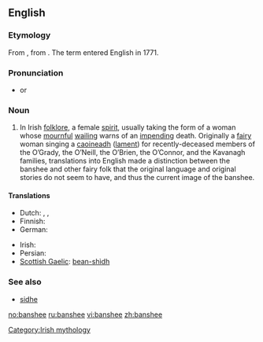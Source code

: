 ==English==
{{wikipedia}}

===Etymology===
From {{etyl|ga}} {{term|bean|lang=ga}} {{term|sídhe|lang=ga}}, from {{etyl|sga}} {{term|ben|lang=sga}} {{term|síde||woman of the fairy mound|lang=sga}}.  The term {{term||banshee}} entered English in 1771.

===Pronunciation===
{{rfap}}
* {{IPA|/bænˈʃi:/}} or {{IPAchar|/ˈbænʃi:/}}

===Noun===
{{en-noun}}

# In Irish [[folklore]], a female [[spirit]], usually taking the form of a woman whose [[mournful]] [[wail]]ing warns of an [[impend]]ing death. Originally a [[fairy]] woman singing a [[caoin|caoineadh]] ([[lament]]) for recently-deceased members of the O’Grady, the O’Neill, the O’Brien, the O’Connor, and the Kavanagh families, translations into English made a distinction between the banshee and other fairy folk that the original language and original stories do not seem to have, and thus the current image of the banshee.

====Translations====
{{trans-top|in Irish folklore, a female spirit}}
* Dutch: {{t-|nl|banshee|f}}, {{t+|nl|fee|f}}, {{t+|nl|elf|f}}
* Finnish: {{t|fi|Banshee}}
* German: {{t|de|Banshee}}
{{trans-mid}}
* Irish: {{t-|ga|bean sí|f|xs=Irish}}
* Persian: {{t|fa|موجود وهمی شکل به شکل روح|sc=fa-Arab|xs=Persian}}
* [[Scottish Gaelic]]: [[bean-shìdh]] {{f}}
{{trans-bottom}}

===See also===
* [[sidhe]]

[[Category:Irish mythology]]

[[no:banshee]]
[[ru:banshee]]
[[vi:banshee]]
[[zh:banshee]]